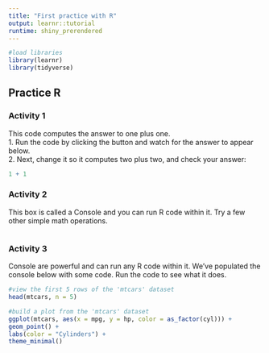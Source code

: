 ```yaml
---
title: "First practice with R"
output: learnr::tutorial
runtime: shiny_prerendered
---
```

```r
#load libraries
library(learnr)
library(tidyverse)
```

## Practice R
### Activity 1
This code computes the answer to one plus one.  
1. Run the code by clicking the button and watch for the answer to appear below.  
2. Next, change it so it computes two plus two, and check your answer:  

```r
1 + 1
```
  
### Activity 2
This box is called a Console and you can run R code within it. Try a few other simple math operations.

```r

```
  
### Activity 3
Console are powerful and can run any R code within it. We've populated the console below with some code. Run the code to see what it does.

```r
#view the first 5 rows of the 'mtcars' dataset
head(mtcars, n = 5)

#build a plot from the 'mtcars' dataset
ggplot(mtcars, aes(x = mpg, y = hp, color = as_factor(cyl))) + 
geom_point() +
labs(color = "Cylinders") +
theme_minimal()
```

